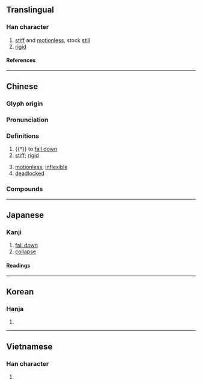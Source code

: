 {{also|殭}}
{{character info}}
==Translingual==

===Han character===
{{Han char|rn=9|rad=人|as=13|sn=15|four=21216|canj=OMWM|ids=⿰亻畺}}

# [[stiff]] and [[motionless]], stock [[still]]
# [[rigid]]

====References====
{{Han ref|kx=0118.060|dkj=01158|dj=0250.170|hdz=10224.030|uh=50F5}}

----

==Chinese==
{{zh-forms|ss=⿰亻𱰥|alt=殭-of corpse}}

===Glyph origin===
{{Han etym}}

===Pronunciation===
{{zh-pron
|m=jiāng
|c=goeng1
|mn=qz,twv,xm:kiong/tw:khiong/qz,xm,zz:kiang
|mc=y
|oc=y
|ma=
|cat=a,v
}}

===Definitions===
{{zh-hanzi}}

# {{†}} to [[fall down]]
# [[stiff]]; [[rigid]]
#: {{zh-x|僵硬|stiff; rigid; inflexible}}
#: {{zh-x|凍僵|numb with cold}}
#: {{zh-x|僵 著[着]{zhe} 臉|to have a serious facial expression}}
# [[motionless]]; [[inflexible]]
# [[deadlocked]]
#: {{zh-x|僵持|to be locked in a stalemate}}
#: {{zh-x|僵局|a deadlock situation}}
#: {{zh-x|把 事情 弄 僵|to bring things into a deadlock}}
#: {{zh-x|把 關係 鬧 僵|to reach a deadlock with someone}}

===Compounds===
{{zh-der|僵硬|僵冷|僵事|僵住|僵持|僵李代桃|僵局|僵化|僵死|凍僵|僵屍:jiāngshī|僵立|僵仆|僵直|僵持不下|僵固|板僵|百足不僵|李代桃僵|目瞪舌僵|目瞪口僵|掛僵|發僵}}

{{zh-cat|Intermediate}}

----

==Japanese==

===Kanji===
{{ja-kanji|grade=|rs=人13}}

# [[fall down]]
# [[collapse]]

====Readings====
{{ja-readings
|goon=こう
|kanon=きょう
|kun=たお-れる
}}

----

==Korean==

===Hanja===
{{ko-hanja|강}}

# {{rfdef|ko|sort=人13}}

----

==Vietnamese==

===Han character===
{{vi-readings|reading=cương|rs=人13}}

# {{rfdef|vi}}